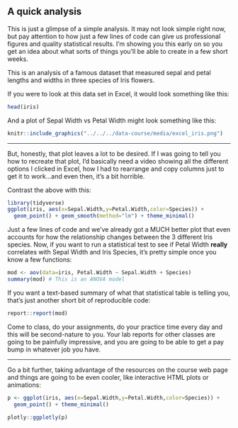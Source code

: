 
## A quick analysis

This is just a glimpse of a simple analysis. It may not look simple right now, but pay attention to how just a few lines of code can give us professional figures and quality statistical results. I'm showing you this early on so you get an idea about what sorts of things you'll be able to create in a few short weeks.

This is an analysis of a famous dataset that measured sepal and petal lengths and widths in three species of Iris flowers.

If you were to look at this data set in Excel, it would look something like this:

```{r}
head(iris)
```


And a plot of Sepal Width vs Petal Width might look something like this:

```{r, out.width = "650px",echo=FALSE}
knitr::include_graphics("../../../data-course/media/excel_iris.png")
```


___

But, honestly, that plot leaves a lot to be desired. If I was going to tell you how to recreate that plot, I'd basically need a video showing all the different options I clicked in Excel, how I had to rearrange and copy columns just to get it to work...and even then, it's a bit horrible.

Contrast the above with this:

```{r, message=FALSE,warning=FALSE}
library(tidyverse)
ggplot(iris, aes(x=Sepal.Width,y=Petal.Width,color=Species)) +
  geom_point() + geom_smooth(method="lm") + theme_minimal()
```

Just a few lines of code and we've already got a MUCH better plot that even accounts for how the relationship changes between the 3 different Iris species.
Now, if you want to run a statistical test to see if Petal Width **really** correlates with Sepal Width and Iris Species, it's pretty simple once you know a few functions:

```{r}
mod <- aov(data=iris, Petal.Width ~ Sepal.Width + Species)
summary(mod) # This is an ANOVA model
```


If you want a text-based summary of what that statistical table is telling you, that's just another short bit of reproducible code:

```{r message=FALSE}
report::report(mod)
```

Come to class, do your assignments, do your practice time every day and this will be second-nature to you. Your lab reports for other classes are going to be painfully impressive, and you are going to be able to get a pay bump in whatever job you have.

___


Go a bit further, taking advantage of the resources on the course web page and things are going to be even cooler, like interactive HTML plots or animations:

```{r message=FALSE}
p <- ggplot(iris, aes(x=Sepal.Width,y=Petal.Width,color=Species)) +
  geom_point() + theme_minimal()

plotly::ggplotly(p)
```

